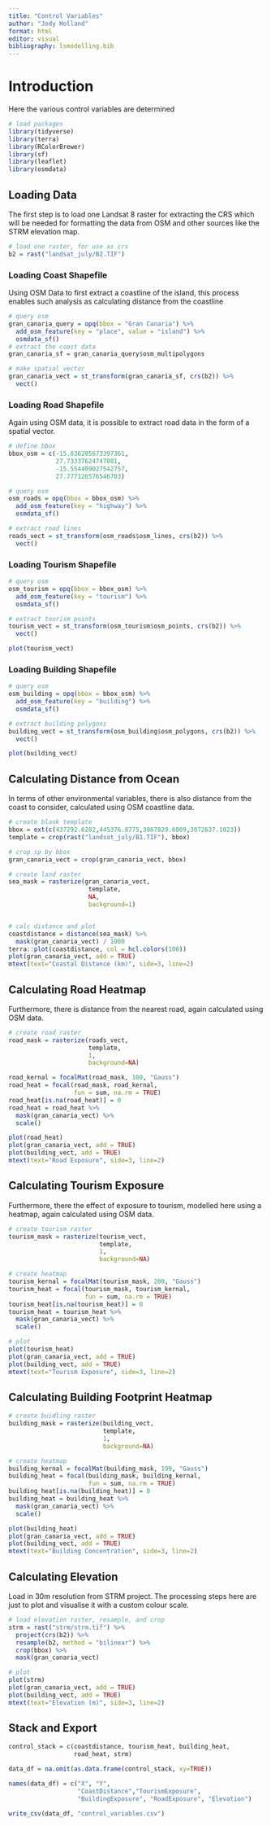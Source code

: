 ```yaml
---
title: "Control Variables"
author: "Jody Holland"
format: html
editor: visual
bibliography: lsmodelling.bib
---
```


# Introduction

Here the various control variables are determined

```r
# load packages
library(tidyverse)
library(terra)
library(RColorBrewer)
library(sf)
library(leaflet)
library(osmdata)
```

## Loading Data

The first step is to load one Landsat 8 raster for extracting the CRS which will be needed for formatting the data from OSM and other sources like the STRM elevation map.

```r
# load one raster, for use as crs
b2 = rast("landsat_july/B2.TIF")
```

### Loading Coast Shapefile

Using OSM Data to first extract a coastline of the island, this process enables such analysis as calculating distance from the coastline

```r
# query osm
gran_canaria_query = opq(bbox = "Gran Canaria") %>%
  add_osm_feature(key = "place", value = "island") %>%
  osmdata_sf()
# extract the coast data
gran_canaria_sf = gran_canaria_query$osm_multipolygons

# make spatial vector
gran_canaria_vect = st_transform(gran_canaria_sf, crs(b2)) %>%
  vect()
```

### Loading Road Shapefile

Again using OSM data, it is possible to extract road data in the form of a spatial vector.

```r
# define bbox
bbox_osm = c(-15.636205673397361,
             27.73337624747081,
             -15.554409027542757,
             27.777126576546703)

# query osm
osm_roads = opq(bbox = bbox_osm) %>%
  add_osm_feature(key = "highway") %>%
  osmdata_sf()

# extract road lines
roads_vect = st_transform(osm_roads$osm_lines, crs(b2)) %>%
  vect()
```

### Loading Tourism Shapefile

```r
# query osm
osm_tourism = opq(bbox = bbox_osm) %>%
  add_osm_feature(key = "tourism") %>%
  osmdata_sf()

# extract tourism points
tourism_vect = st_transform(osm_tourism$osm_points, crs(b2)) %>%
  vect()

plot(tourism_vect)
```

### Loading Building Shapefile

```r
# query osm
osm_building = opq(bbox = bbox_osm) %>%
  add_osm_feature(key = "building") %>%
  osmdata_sf()

# extract building polygons
building_vect = st_transform(osm_building$osm_polygons, crs(b2)) %>%
  vect()

plot(building_vect)
```

## Calculating Distance from Ocean

In terms of other environmental variables, there is also distance from the coast to consider, calculated using OSM coastline data.

```r
# create blank template
bbox = ext(c(437292.6282,445376.8775,3067829.6809,3072637.1023))
template = crop(rast("landsat_july/B1.TIF"), bbox)

# crop sp by bbox
gran_canaria_vect = crop(gran_canaria_vect, bbox)

# create land raster
sea_mask = rasterize(gran_canaria_vect,
                      template,
                      NA,
                      background=1)


# calc distance and plot
coastdistance = distance(sea_mask) %>%
  mask(gran_canaria_vect) / 1000
terra::plot(coastdistance, col = hcl.colors(100))
plot(gran_canaria_vect, add = TRUE)
mtext(text="Coastal Distance (km)", side=3, line=2)
```

## Calculating Road Heatmap

Furthermore, there is distance from the nearest road, again calculated using OSM data.

```r
# create road raster
road_mask = rasterize(roads_vect,
                      template,
                      1,
                      background=NA)

road_kernal = focalMat(road_mask, 100, "Gauss")
road_heat = focal(road_mask, road_kernal,
                  fun = sum, na.rm = TRUE)
road_heat[is.na(road_heat)] = 0
road_heat = road_heat %>%
  mask(gran_canaria_vect) %>%
  scale()

plot(road_heat)
plot(gran_canaria_vect, add = TRUE)
plot(building_vect, add = TRUE)
mtext(text="Road Exposure", side=3, line=2)
```

## Calculating Tourism Exposure

Furthermore, there the effect of exposure to tourism, modelled here using a heatmap, again calculated using OSM data.

```r
# create tourism raster
tourism_mask = rasterize(tourism_vect,
                         template,
                         1,
                         background=NA)

# create heatmap
tourism_kernal = focalMat(tourism_mask, 200, "Gauss")
tourism_heat = focal(tourism_mask, tourism_kernal, 
                     fun = sum, na.rm = TRUE) 
tourism_heat[is.na(tourism_heat)] = 0
tourism_heat = tourism_heat %>%
  mask(gran_canaria_vect) %>%
  scale()

# plot
plot(tourism_heat)
plot(gran_canaria_vect, add = TRUE)
plot(building_vect, add = TRUE)
mtext(text="Tourism Exposure", side=3, line=2)
```

## Calculating Building Footprint Heatmap

```r
# create buidling raster
building_mask = rasterize(building_vect,
                          template,
                          1,
                          background=NA)

# create heatmap
building_kernal = focalMat(building_mask, 199, "Gauss")
building_heat = focal(building_mask, building_kernal,
                      fun = sum, na.rm = TRUE) 
building_heat[is.na(building_heat)] = 0
building_heat = building_heat %>%
  mask(gran_canaria_vect) %>%
  scale()

plot(building_heat)
plot(gran_canaria_vect, add = TRUE)
plot(building_vect, add = TRUE)
mtext(text="Building Concentration", side=3, line=2)
```

## Calculating Elevation

Load in 30m resolution from STRM project. The processing steps here are just to plot and visualise it with a custom colour scale.

```r
# load elevation raster, resample, and crop
strm = rast("strm/strm.tif") %>% 
  project(crs(b2)) %>%
  resample(b2, method = "bilinear") %>%
  crop(bbox) %>%
  mask(gran_canaria_vect)

# plot
plot(strm)
plot(gran_canaria_vect, add = TRUE)
plot(building_vect, add = TRUE)
mtext(text="Elevation (m)", side=3, line=2)
```

## Stack and Export

```r
control_stack = c(coastdistance, tourism_heat, building_heat,
                  road_heat, strm)

data_df = na.omit(as.data.frame(control_stack, xy=TRUE))

names(data_df) = c("X", "Y", 
                   "CoastDistance","TourismExposure",
                   "BuildingExposure", "RoadExposure", "Elevation")

write_csv(data_df, "control_variables.csv")
```
